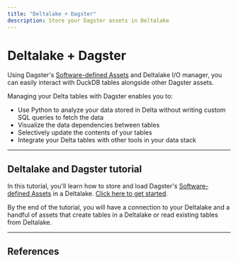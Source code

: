 ```yaml
---
title: "Deltalake + Dagster"
description: Store your Dagster assets in Deltalake
---
```


# Deltalake + Dagster

Using Dagster's [Software-defined Assets](/concepts/assets/software-defined-assets) and Deltalake I/O manager,
you can easily interact with DuckDB tables alongside other Dagster assets.

Managing your Delta tables with Dagster enables you to:

- Use Python to analyze your data stored in Delta without writing custom SQL queries to fetch the data
- Visualize the data dependencies between tables
- Selectively update the contents of your tables
- Integrate your Delta tables with other tools in your data stack

---

## Deltalake and Dagster tutorial

In this tutorial, you'll learn how to store and load Dagster's [Software-defined Assets](/concepts/assets/software-defined-assets) in a Deltalake. [Click here to get started](/integrations/deltalake/using-deltalake-with-dagster).

By the end of the tutorial, you will have a connection to your Deltalake and a handful of assets that create tables in a Deltalake or read existing tables from Deltalake.

---

## References

<ArticleList>
  <ArticleListItem
    title="Additional Deltalake features"
    href="/integrations/deltalake/reference"
  ></ArticleListItem>
  <ArticleListItem
    title="Deltalake API reference"
    href="/\_apidocs/libraries/dagster-deltalake"
  ></ArticleListItem>
</ArticleList>
